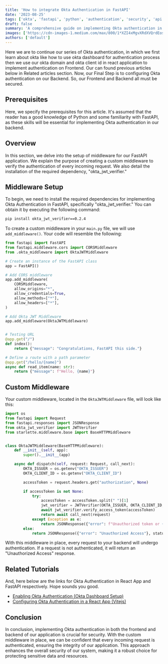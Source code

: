 ```yaml
---
title: 'How to integrate Okta Authentication in FastAPI'
date: '2023-08-25'
tags: ['okta', 'fastapi', 'python', 'authentication', 'security', 'api']
draft: false
summary: 'A comprehensive guide on implementing Okta authentication in FastAPI applications, including middleware setup and JWT verification for secure API endpoints.'
images: ['https://cdn-images-1.medium.com/max/800/1*XZI4xMgvXRdXVQrdEosZuw.jpeg']
authors: ['default']
---
```


Here we are to continue our series of Okta authentication, in which we first learn about okta like how to use okta dashboard for authentication process then we use our okta domain and okta client id in react application to implement authentication on Frontend. Our can found previous articles below in Related articles section. Now, our Final Step is to configuring Okta authentication on our Backend. So, our Frontend and Backend all must be secured.

## Prerequisites

Here, we specify the prerequisites for this article. It's assumed that the reader has a good knowledge of Python and some familiarity with FastAPI, as these skills will be essential for implementing Okta authentication in our backend.

## Overview

In this section, we delve into the setup of middleware for our FastAPI application. We explain the purpose of creating a custom middleware to verify the authentication of every incoming request. We also detail the installation of the required dependency, "okta_jwt_verifier."

## Middleware Setup

To begin, we need to install the required dependencies for implementing Okta Authentication in FastAPI, specifically "okta_jwt_verifier." You can obtain it by executing the following command:

```bash
pip install okta_jwt_verifier==0.2.4
```

To create a custom middleware in your `main.py` file, we will use `add_middleware()`. Your code will resemble the following:

```python
from fastapi import FastAPI
from fastapi.middleware.cors import CORSMiddleware
from .okta_middleware import OktaJWTMiddleware

# Create an instance of the FastAPI class
app = FastAPI()

# Add CORS middleware
app.add_middleware(
    CORSMiddleware,
    allow_origins="*",
    allow_credentials=True,
    allow_methods=["*"],
    allow_headers=["*"],
)

# Add Okta JWT Middleware
app.add_middleware(OktaJWTMiddleware)


# Testing URL
@app.get("/")
def index():
    return {"message": "Congratulations, FastAPI this side."}

# Define a route with a path parameter
@app.get("/hello/{name}")
async def read_item(name: str):
    return {"message": f"Hello, {name}"}
```

## Custom Middleware

Your custom middleware, located in the `OktaJWTMiddleware` file, will look like this:

```python
import os
from fastapi import Request
from fastapi.responses import JSONResponse
from okta_jwt_verifier import JWTVerifier
from starlette.middleware.base import BaseHTTPMiddleware


class OktaJWTMiddleware(BaseHTTPMiddleware):
    def __init__(self, app):
        super().__init__(app)

    async def dispatch(self, request: Request, call_next):
        OKTA_ISSUER = os.getenv("OKTA_ISSUER")
        OKTA_CLIENT_ID = os.getenv("OKTA_CLIENT_ID")

        accessToken = request.headers.get("authorization", None)

        if accessToken is not None:
            try:
                accessToken = accessToken.split(" ")[1]
                jwt_verifier = JWTVerifier(OKTA_ISSUER, OKTA_CLIENT_ID, "api://default")
                await jwt_verifier.verify_access_token(accessToken)
                return await call_next(request)
            except Exception as e:
                return JSONResponse({"error": f"Unauthorized token or {e}"}, status_code=401)
        else:
            return JSONResponse({"error": "Unauthorized Access"}, status_code=401)
```

With this middleware in place, every request to your backend will undergo authentication. If a request is not authenticated, it will return an "Unauthorized Access" response.

## Related Tutorials

And, here below are the links for Okta Authentication in React App and FastAPI respectively. Hope sounds you good.

- [Enabling Okta Authentication (Okta Dashboard Setup)](https://ysraz.medium.com/enabling-okta-authentication-in-react-and-fastapi-58f629d88f9d)
- [Configuring Okta Authentication in a React App (Vitejs)](https://ysraz.medium.com/configuring-okta-authentication-in-a-react-app-vitejs-b5982a4991ee)

## Conclusion

In conclusion, implementing Okta authentication in both the frontend and backend of our application is crucial for security. With the custom middleware in place, we can be confident that every incoming request is authenticated, ensuring the integrity of our application. This approach enhances the overall security of our system, making it a robust choice for protecting sensitive data and resources.
